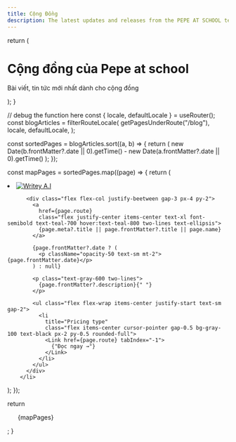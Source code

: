 ```yaml
---
title: Cộng Đồng
description: The latest updates and releases from the PEPE AT SCHOOL team.
---
```



  return (
    <div className="max-w-screen-lg mx-auto pt-4 pb-8 border-b border-gray-400 border-opacity-20 text-center">
      <h1>
        <span className="font-bold leading-tight lg:text-5xl">Cộng đồng của Pepe at school</span>
      </h1>
      <p className="text-center text-gray-500 dark:text-gray-400 font-space-grotesk">
        Bài viết, tin tức mới nhất dành cho cộng đồng
      </p>
    </div>
  );
}

  // debug the function here
  const { locale, defaultLocale } = useRouter();
  const blogArticles = filterRouteLocale(
    getPagesUnderRoute("/blog"),
    locale,
    defaultLocale,
  );

const sortedPages = blogArticles.sort((a, b) => {
return (
new Date(b.frontMatter?.date || 0).getTime() -
new Date(a.frontMatter?.date || 0).getTime()
);
});

const mapPages = sortedPages.map((page) => {
return (

<li key={page.route}  class="relative bg-white flex flex-col justify-between border rounded shadow-md hover:shadow-teal-400">
<a class="relative" href="/tool/writey-ai">
<img
              class="rounded relative w-full object-cover aspect-video"
              src="https://images.unsplash.com/photo-1529236183275-4fdcf2bc987e?crop=entropy&cs=tinysrgb&fit=max&fm=jpg&ixid=M3w0NzEyNjZ8MHwxfHNlYXJjaHwxfHxrZXlib2FyZHxlbnwwfDB8fHwxNjk5NTI1MDAzfDA&ixlib=rb-4.0.3&q=80&w=1080"
              alt="Writey A.I"
              loading="lazy"
            />
</a>

          <div class="flex flex-col justify-beetween gap-3 px-4 py-2">
            <a
              href={page.route}
              class="flex justify-center items-center text-xl font-semibold text-teal-700 hover:text-teal-800 two-lines text-ellipsis">
              {page.meta?.title || page.frontMatter?.title || page.name}
            </a>

            {page.frontMatter?.date ? (
              <p className="opacity-50 text-sm mt-2">{page.frontMatter.date}</p>
            ) : null}

            <p class="text-gray-600 two-lines">
              {page.frontMatter?.description}{" "}
            </p>

            <ul class="flex flex-wrap items-center justify-start text-sm gap-2">
              <li
                title="Pricing type"
                class="flex items-center cursor-pointer gap-0.5 bg-gray-100 text-black px-2 py-0.5 rounded-full">
                <Link href={page.route} tabIndex="-1">
                  {"Đọc ngay →"}
                </Link>
              </li>
            </ul>
          </div>
        </li>

); });

return <ul class="grid gap-8 sm:grid-cols-2 lg:grid-cols-3 p-2 xl:p-5">
{mapPages}</ul>;
}

<BlogHeader />
<BlogIndex />
